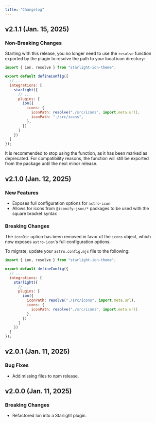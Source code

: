 ```yaml
---
title: "Changelog"
---
```


## v2.1.1 (Jan. 15, 2025)

### Non-Breaking Changes

Starting with this release, you no longer need to use the `resolve` function exported by the plugin to resolve the path to your local icon directory:

```js del={11} ins={12}
import { ion, resolve } from "starlight-ion-theme";

export default defineConfig({
  // ...
  integrations: [
    starlight({
      // ...
      plugins: [
        ion({
          icons: {
            iconPath: resolve("./src/icons", import.meta.url),
            iconPath: "./src/icons",
          },
        })
      ]
    })
  ]
});
```

It is recommended to stop using the function, as it has been marked as deprecated. For compatibility reasons, the function will still be exported from the package until the next minor release.

## v2.1.0 (Jan. 12, 2025)

### New Features

- Exposes full configuration options for `astro-icon`
- Allows for icons from `@iconify-json/*` packages to be used with the square bracket syntax

### Breaking Changes

The `iconDir` option has been removed in favor of the `icons` object, which now exposes `astro-icon`'s full configuration options.

To migrate, update your `astro.config.mjs` file to the following:

```js del={10} ins={11-13}
import { ion, resolve } from "starlight-ion-theme";

export default defineConfig({
  // ...
  integrations: [
    starlight({
      // ...
      plugins: [
        ion({
          iconPath: resolve("./src/icons", import.meta.url),
          icons: {
            iconPath: resolve("./src/icons", import.meta.url)
          },
        })
      ]
    })
  ]
});
```

## v2.0.1 (Jan. 11, 2025)
### Bug Fixes
- Add missing files to npm release.

## v2.0.0 (Jan. 11, 2025)

### Breaking Changes
- Refactored Ion into a Starlight plugin.